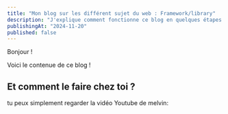 ```yaml
---
title: "Mon blog sur les différent sujet du web : Framework/library"
description: "J'explique comment fonctionne ce blog en quelques étapes."
publishingAt: "2024-11-20"
published: false
---
```


Bonjour !

Voici le contenue de ce blog !

## Et comment le faire chez toi ?

tu peux simplement regarder la vidéo Youtube de melvin:

<Youtube id="XpD553fmO9o"/>